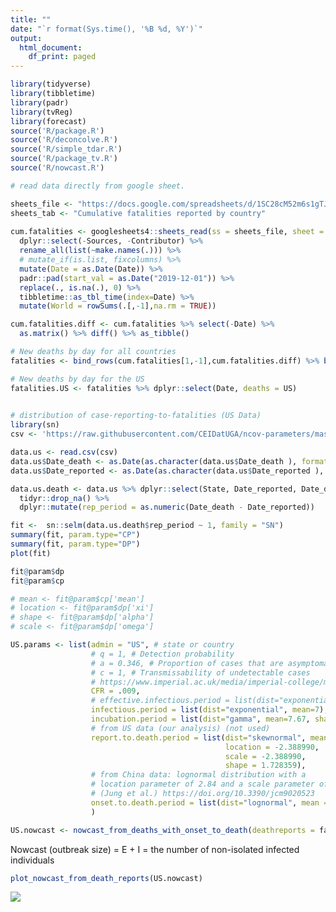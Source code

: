 ```yaml
---
title: ""
date: "`r format(Sys.time(), '%B %d, %Y')`"
output:
  html_document:
    df_print: paged
---
```


```r

library(tidyverse)
library(tibbletime)
library(padr)
library(tvReg)
library(forecast)
source('R/package.R')
source('R/deconcolve.R')
source('R/simple_tdar.R')
source('R/package_tv.R')
source('R/nowcast.R')

```

<!-- Get fatalities reports for US states -->
```r
# read data directly from google sheet.

sheets_file <- "https://docs.google.com/spreadsheets/d/1SC28cM52m6s1gTJutpvFxadT9GGu-li90tsqkGuaM48/edit#gid=219891324"
sheets_tab <- "Cumulative fatalities reported by country"
  
cum.fatalities <- googlesheets4::sheets_read(ss = sheets_file, sheet = sheets_tab) %>%
  dplyr::select(-Sources, -Contributor) %>% 
  rename_all(list(~make.names(.))) %>%
  # mutate_if(is.list, fixcolumns) %>%
  mutate(Date = as.Date(Date)) %>%
  padr::pad(start_val = as.Date("2019-12-01")) %>%
  replace(., is.na(.), 0) %>%
  tibbletime::as_tbl_time(index=Date) %>%
  mutate(World = rowSums(.[,-1],na.rm = TRUE))

cum.fatalities.diff <- cum.fatalities %>% select(-Date) %>% 
  as.matrix() %>% diff() %>% as_tibble()

# New deaths by day for all countries
fatalities <- bind_rows(cum.fatalities[1,-1],cum.fatalities.diff) %>% bind_cols(cum.fatalities[,1],.)

# New deaths by day for the US
fatalities.US <- fatalities %>% dplyr::select(Date, deaths = US)
  
```

<!-- A skew normal distribution is used due to a few negative reporting to death intervals.  -->

<!-- The univariate skew normal distribution has a density function that can be written -->

<!-- $$f(y)=2\phi(y)\Phi(\alpha y)$$ -->

<!-- where  -->
<!-- $\alpha$ is the shape parameter. Here,$\phi$ is the standard normal density and $\Phi$ its cumulative distribution function. -->

<!-- When $\alpha=0$ the result is a standard normal distribution. When $\alpha=1$ it models the distribution of the maximum of two independent standard normal variates. When the absolute value of the shape parameter increases the skewness of the distribution increases. The limit as the shape parameter tends to positive infinity results in the folded normal distribution or half normal distribution. When the shape parameter changes its sign, the density is reflected about  y=0. -->

<!-- The mean of the distribution is  -->
<!-- $$\mu=\alpha\sqrt 2/(\pi (1+\alpha^2))$$ -->

<!-- and these are returned as the fitted values. The variance of the distribution is $1−\mu^2$. The Newton Raphson algorithm is used unless the nsimEIM argument is used. -->


```r
# distribution of case-reporting-to-fatalities (US Data)
library(sn)
csv <- 'https://raw.githubusercontent.com/CEIDatUGA/ncov-parameters/master/data/US%20COVID20%20Cases%20-%20data.csv?token=ADVPF4E6GKCQHV3MMXIMFN26PKWJ4'

data.us <- read.csv(csv)
data.us$Date_death <- as.Date(as.character(data.us$Date_death ), format= "%Y-%m-%d")
data.us$Date_reported <- as.Date(as.character(data.us$Date_reported ), format= "%Y-%m-%d")

data.us.death <- data.us %>% dplyr::select(State, Date_reported, Date_death) %>%
  tidyr::drop_na() %>%
  dplyr::mutate(rep_period = as.numeric(Date_death - Date_reported))

fit <-  sn::selm(data.us.death$rep_period ~ 1, family = "SN")
summary(fit, param.type="CP")
summary(fit, param.type="DP")
plot(fit)

fit@param$dp
fit@param$cp

# mean <- fit@param$cp['mean']
# location <- fit@param$dp['xi']
# shape <- fit@param$dp['alpha']
# scale <- fit@param$dp['omega']
```

<!-- Set params for US -->
```r
US.params <- list(admin = "US", # state or country
                  # q = 1, # Detection probability
                  # a = 0.346, # Proportion of cases that are asymptomatic # not used
                  # c = 1, # Transmissability of undetectable cases
                  # https://www.imperial.ac.uk/media/imperial-college/medicine/sph/ide/gida-fellowships/Imperial-College-COVID19-NPI-modelling-16-03-2020.pdf
                  CFR = .009, 
                  # effective.infectious.period = list(dist="exponential", mean=2.67), # our analysis, not used
                  infectious.period = list(dist="exponential", mean=7), # accepted value
                  incubation.period = list(dist="gamma", mean=7.67, shape=4.1775942), # out analysis of US data
                  # from US data (our analysis) (not used)
                  report.to.death.period = list(dist="skewnormal", mean = 0.6123151, sd = 3.1429762,
                                                location = -2.388990, 
                                                scale = -2.388990, 
                                                shape = 1.728359),
                  # from China data: lognormal distribution with a 
                  # location parameter of 2.84 and a scale parameter of 0.52 
                  # (Jung et al.) https://doi.org/10.3390/jcm9020523 
                  onset.to.death.period = list(dist="lognormal", mean = 19.9, sd = 11.4)
                  )
```

<!-- calculate nowcast for US -->
```r

US.nowcast <- nowcast_from_deaths_with_onset_to_death(deathreports = fatalities.US, US.params)

```


Nowcast (outbreak size) = E + I = the number of non-isolated infected individuals
```r
plot_nowcast_from_death_reports(US.nowcast)
```

![](nowcast-legend-deaths.png)

